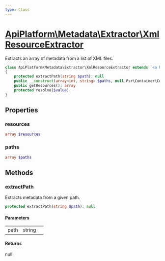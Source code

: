 ```yaml
---
type: Class
---
```


# [ApiPlatform\Metadata\Extractor\XmlResourceExtractor](/docs/vmain/reference/Metadata/Extractor/XmlResourceExtractor)

Extracts an array of metadata from a list of XML files.


```php
class ApiPlatform\Metadata\Extractor\XmlResourceExtractor extends `<a href="/docs/vmain/reference/Metadata/Extractor/AbstractResourceExtractor">ApiPlatform\Metadata\Extractor\AbstractResourceExtractor</a>` implements `<a href="/docs/vmain/reference/Metadata/Extractor/ResourceExtractorInterface">ApiPlatform\Metadata\Extractor\ResourceExtractorInterface</a>`
{
    protected extractPath(string $path): null
    public __construct(array<int, string> $paths, null|Psr\Container\ContainerInterface $container)
    public getResources(): array
    protected resolve($value)
}
```
## Properties
### resources

```php
array $resources
```



### paths

```php
array $paths
```



## Methods

### extractPath

Extracts metadata from a given path.

```php
protected extractPath(string $path): null
```

#### Parameters

<table><tbody>
<tr><td>path</td><td>string</td><td></td></tr>
</tbody>
</table>

#### Returns

null
